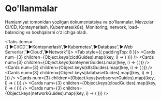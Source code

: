 
# Qo'llanmalar

Hamjamiyat tomonidan yozilgan dokumentatsiya va qo'llanmalar. Mavzular CI/CD, Konteynerlash, Kubernetes(k8s), Monitoring, network, load-balancing va boshqalarni o'z ichiga oladi.

<Tabs items={['▶️CI/CD','▶️Konteynerlash','▶️Kubernetes','▶️Database','▶️Web Serverlar','▶️Cloud','▶️Network']}>
  <Tab style={{ paddingTop: 8 }}>
    <Cards
      num={3}
      children={Object.keys(cicdGuides).map((key, i) => (
        <Card
          key={i}
          title={cicdGuides[key].title}
          description={cicdGuides[key].description}
          icon={cicdGuides[key].icon}
          href={cicdGuides[key].href}
        />
      ))}
    />
  </Tab>
  <Tab>
    <Cards
      num={3}
      children={Object.keys(konteynerGuides).map((key, i) => (
        <Card
          key={i}
          title={konteynerGuides[key].title}
          description={konteynerGuides[key].description}
          icon={konteynerGuides[key].icon}
          href={konteynerGuides[key].href}
        />
      ))}
    />
  </Tab>
  <Tab>
    <Cards
      num={3}
      children={Object.keys(k8sGuides).map((key, i) => (
        <Card
          key={i}
          title={k8sGuides[key].title}
          description={k8sGuides[key].description}
          icon={k8sGuides[key].icon}
          href={k8sGuides[key].href}
        />
      ))}
    />
  </Tab>
  <Tab>
    <Cards
      num={3}
      children={Object.keys(databaseGuides).map((key, i) => (
        <Card
          key={i}
          title={databaseGuides[key].title}
          description={databaseGuides[key].description}
          icon={databaseGuides[key].icon}
          href={databaseGuides[key].href}
        />
      ))}
    />
  </Tab>
  <Tab>
    <Cards
      num={3}
      children={Object.keys(webserverGuides).map((key, i) => (
        <Card
          key={i}
          title={webserverGuides[key].title}
          description={webserverGuides[key].description}
          icon={webserverGuides[key].icon}
          href={webserverGuides[key].href}
        />
      ))}
    />
  </Tab>
  <Tab>
    <Cards
      num={3}
      children={Object.keys(cloudGuides).map((key, i) => (
        <Card
          key={i}
          title={cloudGuides[key].title}
          description={cloudGuides[key].description}
          icon={cloudGuides[key].icon}
          href={cloudGuides[key].href}
        />
      ))}
    />
  </Tab>
  <Tab>
    <Cards
      num={3}
      children={Object.keys(networkGuides).map((key, i) => (
        <Card
          key={i}
          title={networkGuides[key].title}
          description={networkGuides[key].description}
          icon={networkGuides[key].icon}
          href={networkGuides[key].href}
        />
      ))}
    />
  </Tab>
</Tabs>